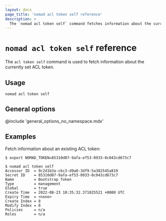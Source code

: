 ```yaml
---
layout: docs
page_title: 'nomad acl token self reference'
description: >
  The `nomad acl token self` command fetches information about the currently set access control list (ACL) token. Review accessor ID, secret ID, name, type, global scope, time to live (TTL), policies, and roles.
---
```


# `nomad acl token self` reference

The `acl token self` command is used to fetch information about the currently
set ACL token.

## Usage

```plaintext
nomad acl token self
```

## General options

@include 'general_options_no_namespace.mdx'

## Examples

Fetch information about an existing ACL token:

```shell-session
$ export NOMAD_TOKEN=85310d07-9afa-ef53-0933-0c043cd673c7

$ nomad acl token self
Accessor ID  = 9c2d1b3a-cbc3-d9a0-3df9-5a382545a819
Secret ID    = 85310d07-9afa-ef53-0933-0c043cd673c7
Name         = Bootstrap Token
Type         = management
Global       = true
Create Time  = 2022-08-23 10:35:32.371025521 +0000 UTC
Expiry Time  = <none>
Create Index = 8
Modify Index = 8
Policies     = n/a
Roles        = n/a
```
